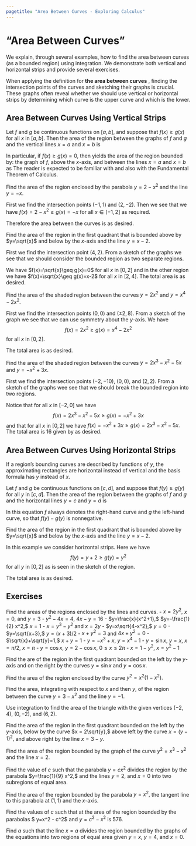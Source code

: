 ```yaml
---
pagetitle: "Area Between Curves - Exploring Calculus"
---
```

# "Area Between Curves"

We explain, through several examples, how to find the area between curves (as a bounded region) using integration. We demonstrate both vertical and horizontal strips and provide several exercises.

When applying the definition for \index{the area between curves} **the area between curves** , finding the intersection points of the curves and sketching their graphs is crucial. 
These graphs often reveal whether we should use vertical or horizontal strips by determining which curve is the upper curve and which is the lower. 


## Area Between Curves Using Vertical Strips

::: {#def- } 
Let $f$ and $g$ be continuous functions on $[a,b],$ and suppose that ${f(x)\geq g(x)}$ for all $x$ in $[a,b].$
Then the area of the region between the graphs of $f$ and $g$ and the vertical lines $x=a$ and $x=b$ is 
\begin{equation}
\label{vs}
A=\int_a^b [f(x)-g(x)] \, dx.
\end{equation}
::: 

In particular, if $f(x)\geq g(x)=0,$ then \eqref{vs} yields 
the area of the region bounded by: the graph of $f,$ above the $x$-axis, and between the lines $x=a$ and $x=b$ as 
\begin{equation}
\label{funda}
A=\int_a^b f(x)\, dx.
\end{equation}
The reader is expected to be familiar with \eqref{funda} and also with the Fundamental Theorem of Calculus. 

::: {#exm- } 
Find the area of the region enclosed by the parabola $y=2-x^2$ and the line $y=-x.$
::: 

::: {.solution }
First we find the intersection points $(-1,1)$ and $(2,-2).$ 
Then we see that we have $f(x)=2-x^2 \geq g(x)=-x$ for all $x\in [-1,2]$ as required. 

Therefore the area between the curves is 
\begin{align*}
\int_a^b [f(x)-g(x)] \, dx
& =\int_{-1}^2[(2-x^2)-(-x)]\, dx \\
& = \int_{-1}^2 (2+x-x^2)\, dx
= \left[2x+\frac{x^2}{x}-\frac{x^3}{3}\right]_{-1}^2 \\
& =\left(4+\frac{4}{2}-\frac{8}{3}\right)-\left(-2+\frac{1}{2}+\frac{1}{3}\right)
=\frac{9}{2}
\end{align*}
as desired.
::: 

::: {#exm- } 
Find the area of the region in the first quadrant that is bounded above by $y=\sqrt{x}$ and below by the $x$-axis and the line $y=x-2.$
::: 

::: {.solution }
First we find the intersection point $(4,2).$ 
From a sketch of the graphs we see that we should consider the bounded region as two separate regions. 

We have $f(x)=\sqrt{x}\geq g(x)=0$ for all $x$ in $[0,2]$ and in the other region we have $f(x)=\sqrt{x}\geq g(x)=x-2$ for all $x$ in $[2,4].$ 
The total area is
\begin{align*}
& \int_0^2 \sqrt{x} \, dx +\int_2^4 (\sqrt{x}-x+2) \, dx \\
& \qquad =\left[\frac{2}{3}x^{2/3}\right]_0^2+\left[\frac{2}{3}x^{3/2}-\frac{x^2}{2}+2x\right]_2^4 \\ 
& \qquad =\left[\frac{2}{3}2^{2/3}\right]+\left[\frac{2}{3}4^{3/2}-\frac{4^2}{2}+2(4)\right] -\left[\frac{2}{3}2^{3/2}-\frac{2^2}{2}+2(2)\right]\\ 
& \qquad =\frac{10}{3}
\end{align*}
as desired.
::: 

::: {#exm- } 
Find the area of the shaded region between the curves $y=2x^2$ and $y=x^4-2x^2.$
::: 

::: {.solution }
First we find the intersection points $(0,0)$ and $(\pm 2, 8).$ 
From a sketch of the graph we see that we can use symmetry about the $y$-axis.
We have 
$$
{f(x)=2x^2\geq g(x)=x^4-2x^2}
$$ 
for all $x$ in $[0,2].$

The total area is
\begin{align*}
& 2 \int_{0}^2 [2x^2-(x^4-2x^2)]\, dx 
= 2 \int_{0}^2 (4 x^2 - x^4)\, dx \\
& \qquad = 2 \left(\left.\frac{4x^3}{3}-\frac{x^5}{5}\right|_0^2 \right)
= 2 \left(\frac{4(2)^3}{3}-\frac{(2)^5}{5} \right) 
= \frac{96}{5}
\end{align*}
as desired.
::: 

::: {#exm- } 
Find the area of the shaded region between the curves ${y=2x^3-x^2-5x}$ and $y=-x^2+3x.$
::: 

::: {.solution }
First we find the intersection points $(-2,-10),$ $(0,0),$ and $(2,2).$
From a sketch of the graphs wee see that we should break the bounded region into two regions. 

Notice that for all $x$ in $[-2,0]$ we have 
$$
f(x)= 2x^3-x^2-5x\geq g(x) = -x^2+3x
$$ 
and that for all $x$ in $[0,2]$ we have $f(x)= -x^2+3x\geq g(x) = 2x^3-x^2-5x.$
The total area is $16$ given by 
\begin{align*}
& \int_{-2}^0 [(2x^3-x^2-5x)-(-x^2+3x)] \, dx \\
& \qquad +
\int_0^2 [(-x^2+3x)-(2x^3-x^2-5x)]\, dx \\
& \qquad = 8+8 =16
\end{align*}
as desired.
::: 




## Area Between Curves Using Horizontal Strips

If a region's bounding curves are described by functions of $y,$ the approximating rectangles are horizontal instead of vertical and the basis formula has $y$ instead of $x.$ 

::: {#def- } 

Let $f$ and $g$ be continuous functions on $[c,d],$ and suppose that ${f(y)\geq g(y)}$ for all $y$ in $[c,d].$
Then the area of the region between the graphs of $f$ and $g$ and the horizontal lines $y=c$ and $y=d$ is 
\begin{equation}
A=\int_c^d [f(y)-g(y)] \, dy.
\end{equation}
::: 

In this equation $f$ always denotes the right-hand curve and $g$ the left-hand curve, so that $f(y)-g(y)$ is nonnegative. 

::: {#exm- } 
Find the area of the region in the first quadrant that is bounded above by $y=\sqrt{x}$ and below by the $x$-axis and the line $y=x-2.$
::: 

::: {.solution }
In this example we consider horizontal strips. 
Here we have 
$$
f(y)=y+2\geq g(y)=y^2
$$ 
for all $y$ in $[0,2]$ as is seen in the sketch of the region. 

The total area is
\begin{align*}
& \int_0^2 [y+2-y^2] \, dy 
= \left[2y+\frac{y^2}{2}-\frac{y^3}{3}\right]_0^2 
= 4+\frac{4}{2}-\frac{8}{3} 
= \frac{10}{3}
\end{align*}
as desired.
::: 

## Exercises

::: {#exr- } 
Find the areas of the regions enclosed by the lines and curves. 
 - $x=2y^2,$ $x=0,$ and $y=3$
- $y^2-4x=4,$ $4x-y=16$
- $y=\frac{x}{x^2+1},$ $y=-\frac{1}{2} x^2,$ $x=1$
- $x=y^3-y^2$ and $x=2y$
- $y=x\sqrt{4-x^2},$ $y=0$
- $y=\sqrt{x+3},$ $y=(x+3)/2$
- $x+y^2=3$ and $4x+y^2=0$
- $\sqrt{x}+\sqrt{y}=1,$ $x+y=1$
- $y=-x^3+x,$ $y=x^4-1$
- $y=\sin x,$ $y=x,$ $x=\pi/2,$ $x=\pi$
- $y=\cos x,$ $y=2-\cos x,$ $0\leq x \leq 2\pi$
- $x=1-y^2,$ $x=y^2-1$
 
::: 

::: {#exr- } 
Find the are of the region in the first quadrant bounded on the left by the $y$-axis and on the right by the curves $y=\sin x$ and $y=\cos x.$
::: 

::: {#exr- } 
Find the area of the region enclosed by the curve $y^2=x^2(1-x^2).$
::: 

::: {#exr- } 
Find the area, integrating with respect to $x$ and then $y,$ of the region between the curve $y=3-x^2$ and the line $y=-1.$ 
::: 

::: {#exr- } 
Use integration to find the area of the triangle with the given vertices $(-2,4),$ $(0,-2),$ and $(6,2).$
::: 

::: {#exr- } 
Find the area of the region in the first quadrant bounded on the left by the $y$-axis, below by the curve $x = 2\sqrt{y},$ above left by the curve $x = (y-1)^2,$  and above right by the line $x = 3- y.$
::: 

::: {#exr- } 
Find the area of the region bounded by the graph of the curve $y^2=x^3-x^2$ and the line $x=2.$
::: 

::: {#exr- } 
Find the value of $c$ such that the parabola $y =c x^2$ divides the region by the parabola $y=\frac{1}{9} x^2,$ and the lines $y=2,$ and $x=0$ into two subregions of equal area. 
::: 

::: {#exr- } 
Find the area of the region bounded by the parabola $y=x^2,$ the tangent line to this parabola at $(1,1)$ and the $x$-axis.
::: 

::: {#exr- } 
Find the values of $c$ such that at the area of the 
region bounded by the parabolas $ y=x^2 - c^2$ and $y= c^2 - x^2$ is 576. 
::: 

::: {#exr- } 
Find $a$  such that the line $x=a$ divides the region bounded by the graphs of the equations into two regions of equal area given $y=x,$ $y=4,$ and $x=0.$
::: 




